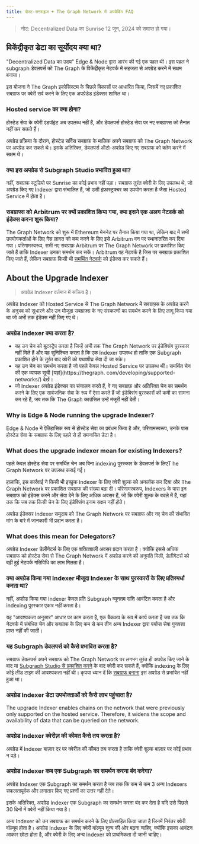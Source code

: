 ```yaml
---
title: पोस्ट-सनराइज + The Graph Network में अपग्रेडिंग FAQ
---
```


> नोट: Decentralized Data का Sunrise 12 जून, 2024 को समाप्त हो गया।

## विकेंद्रीकृत डेटा का सूर्योदय क्या था?

"Decentralized Data का उदय" Edge & Node द्वारा आरंभ की गई एक पहल थी। इस पहल ने subgraph डेवलपर्स को The Graph के विकेंद्रीकृत नेटवर्क में सहजता से अपग्रेड करने में सक्षम बनाया।

इस योजना ने The Graph इकोसिस्टम के पिछले विकासों पर आधारित किया, जिसमें नए प्रकाशित सबग्राफ पर क्वेरी सर्व करने के लिए एक अपग्रेडेड इंडेक्सर शामिल था।

### Hosted service का क्या होगा?

होस्टेड सेवा के क्वेरी एंडपॉइंट अब उपलब्ध नहीं हैं, और डेवलपर्स होस्टेड सेवा पर नए सबग्राफ्स को तैनात नहीं कर सकते हैं।

अपग्रेड प्रक्रिया के दौरान, होस्टेड सर्विस सबग्राफ के मालिक अपने सबग्राफ को The Graph Network पर अपग्रेड कर सकते थे। इसके अतिरिक्त, डेवलपर्स ऑटो-अपग्रेड किए गए सबग्राफ को क्लेम करने में सक्षम थे।

### क्या इस अपग्रेड से Subgraph Studio प्रभावित हुआ था?

नहीं, सबग्राफ स्टूडियो पर Sunrise का कोई प्रभाव नहीं पड़ा। सबग्राफ तुरंत क्वेरी के लिए उपलब्ध थे, जो अपग्रेड किए गए Indexer द्वारा संचालित हैं, जो उसी इंफ्रास्ट्रक्चर का उपयोग करता है जैसा Hosted Service में होता है।

### सबग्राफ्स को Arbitrum पर क्यों प्रकाशित किया गया, क्या इसने एक अलग नेटवर्क को इंडेक्स करना शुरू किया?

The Graph Network को शुरू में Ethereum मेननेट पर तैनात किया गया था, लेकिन बाद में सभी उपयोगकर्ताओं के लिए गैस लागत को कम करने के लिए इसे Arbitrum वन पर स्थानांतरित कर दिया गया। परिणामस्वरूप, सभी नए सबग्राफ़ Arbitrum पर The Graph Network पर प्रकाशित किए जाते हैं ताकि Indexer उनका समर्थन कर सकें। Arbitrum वह नेटवर्क है जिस पर सबग्राफ़ प्रकाशित किए जाते हैं, लेकिन सबग्राफ़ किसी भी [समर्थित नेटवर्क](/developing/supported-networks/) को इंडेक्स कर सकते हैं।

## About the Upgrade Indexer

> अपग्रेड Indexer वर्तमान में सक्रिय है।

अपग्रेड Indexer को Hosted Service से The Graph Network में सबग्राफ़्स के अपग्रेड करने के अनुभव को सुधारने और उन मौजूदा सबग्राफ़्स के नए संस्करणों का समर्थन करने के लिए लागू किया गया था जो अभी तक इंडेक्स नहीं किए गए थे।

### अपग्रेड Indexer क्या करता है?

- यह उन चेन को बूटस्ट्रैप करता है जिन्हें अभी तक The Graph Network पर इंडेक्सिंग पुरस्कार नहीं मिले हैं और यह सुनिश्चित करता है कि एक Indexer उपलब्ध हो ताकि एक Subgraph प्रकाशित होने के तुरंत बाद क्वेरी को यथाशीघ्र सेवा दी जा सके।
- यह उन चेन का समर्थन करता है जो पहले केवल Hosted Service पर उपलब्ध थीं। समर्थित चेन की एक व्यापक सूची [यहां](https://thegraph. com/developing/supported-networks/) देखें।
- जो Indexer अपग्रेड इंडेक्सर का संचालन करते हैं, वे नए सबग्राफ़ और अतिरिक्त चेन का समर्थन करने के लिए एक सार्वजनिक सेवा के रूप में ऐसा करते हैं जो इंडेक्सिंग पुरस्कारों की कमी का सामना कर रहे हैं, जब तक कि The Graph काउंसिल उन्हें मंजूरी नहीं देती।

### Why is Edge & Node running the upgrade Indexer?

Edge & Node ने ऐतिहासिक रूप से होस्टेड सेवा का प्रबंधन किया है और, परिणामस्वरूप, उनके पास होस्टेड सेवा के सबग्राफ के लिए पहले से ही समन्वयित डेटा है।

### What does the upgrade indexer mean for existing Indexers?

पहले केवल होस्टेड सेवा पर समर्थित चेन अब बिना indexing पुरस्कार के डेवलपर्स के लिएT he Graph Network पर उपलब्ध कराई गईं।

हालांकि, इस कार्रवाई ने किसी भी इच्छुक Indexer के लिए क्वेरी शुल्क को अनलॉक कर दिया और The Graph Network पर प्रकाशित सबग्राफ की संख्या बढ़ा दी। परिणामस्वरूप, Indexers के पास इन सबग्राफ को इंडेक्स करने और सेवा देने के लिए अधिक अवसर हैं, जो कि क्वेरी शुल्क के बदले में हैं, यहां तक कि जब तक किसी चेन के लिए इंडेक्सिंग इनाम सक्षम नहीं होते।

अपग्रेड इंडेक्सर Indexer समुदाय को The Graph Network पर सबग्राफ और नए चेन की संभावित मांग के बारे में जानकारी भी प्रदान करता है।

### What does this mean for Delegators?

अपग्रेड Indexer डेलीगेटर्स के लिए एक शक्तिशाली अवसर प्रदान करता है। क्योंकि इससे अधिक सबग्राफ को होस्टेड सेवा से The Graph Network में अपग्रेड करने की अनुमति मिली, डेलीगेटर्स को बढ़ी हुई नेटवर्क गतिविधि का लाभ मिलता है।

### क्या अपग्रेड किया गया Indexer मौजूदा Indexer के साथ पुरस्कारों के लिए प्रतिस्पर्धा करता था?

नहीं, अपग्रेड किया गया Indexer केवल प्रति Subgraph न्यूनतम राशि आवंटित करता है और indexing पुरस्कार एकत्र नहीं करता है।

यह "आवश्यकता अनुसार" आधार पर काम करता है, एक बैकअप के रूप में कार्य करता है जब तक कि नेटवर्क में संबंधित चेन और सबग्राफ के लिए कम से कम तीन अन्य Indexer द्वारा पर्याप्त सेवा गुणवत्ता प्राप्त नहीं की जाती।

### यह Subgraph डेवलपर्स को कैसे प्रभावित करता है?

सबग्राफ डेवलपर्स अपने सबग्राफ को The Graph Network पर लगभग तुरंत ही अपग्रेड किए जाने के बाद या [Subgraph Studio से प्रकाशित करने](/publishing/publishing-a-subgraph/) के बाद क्वेरी कर सकते हैं, क्योंकि indexing के लिए कोई लीड टाइम की आवश्यकता नहीं थी। कृपया ध्यान दें कि [सबग्राफ बनाना](/developing/creating-a-subgraph) इस अपग्रेड से प्रभावित नहीं हुआ था।

### अपग्रेड Indexer डेटा उपभोक्ताओं को कैसे लाभ पहुंचाता है?

The upgrade Indexer enables chains on the network that were previously only supported on the hosted service. Therefore, it widens the scope and availability of data that can be queried on the network.

### अपग्रेड Indexer क्वेरीज़ की कीमत कैसे तय करता है?

अपग्रेड में Indexer बाज़ार दर पर क्वेरीज़ की कीमत तय करता है ताकि क्वेरी शुल्क बाज़ार पर कोई प्रभाव न पड़े।

### अपग्रेड Indexer कब एक Subgraph का समर्थन करना बंद करेगा?

अपग्रेड Indexer एक Subgraph का समर्थन करता है जब तक कि कम से कम 3 अन्य Indexers सफलतापूर्वक और लगातार किए गए प्रश्नों का उत्तर नहीं देते।

इसके अतिरिक्त, अपग्रेड Indexer एक Subgraph का समर्थन करना बंद कर देता है यदि उसे पिछले 30 दिनों में क्वेरी नहीं किया गया है।

अन्य Indexer को उन सबग्राफ का समर्थन करने के लिए प्रोत्साहित किया जाता है जिनमें निरंतर क्वेरी वॉल्यूम होता है। अपग्रेड Indexer के लिए क्वेरी वॉल्यूम शून्य की ओर बढ़ना चाहिए, क्योंकि इसका आवंटन आकार छोटा होता है, और क्वेरी के लिए अन्य Indexer को प्राथमिकता दी जानी चाहिए।

